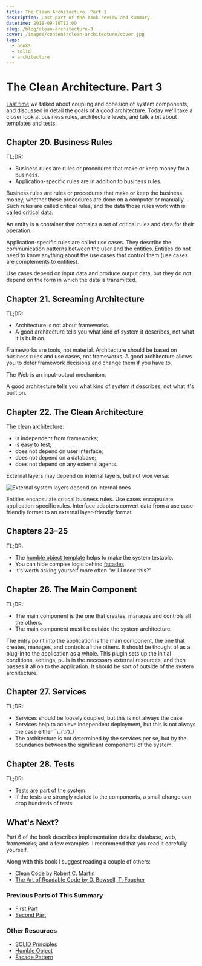 ```yaml
---
title: The Clean Architecture. Part 3
description: Last part of the book review and summary.
datetime: 2018-09-10T12:00
slug: /blog/clean-architecture-3
cover: /images/content/clean-architecture/cover.jpg
tags:
  - books
  - solid
  - architecture
---
```


# The Clean Architecture. Part 3

[Last time](/blog/clean-architecture-2/) we talked about coupling and cohesion of system components, and discussed in detail the goals of a good architecture. Today we'll take a closer look at business rules, architecture levels, and talk a bit about templates and tests.

## Chapter 20. Business Rules

TL;DR:

- Business rules are rules or procedures that make or keep money for a business.
- Application-specific rules are in addition to business rules.

Business rules are rules or procedures that make or keep the business money, whether these procedures are done on a computer or manually. Such rules are called critical rules, and the data those rules work with is called critical data.

An entity is a container that contains a set of critical rules and data for their operation.

Application-specific rules are called use cases. They describe the communication patterns between the user and the entities. Entities do not need to know anything about the use cases that control them (use cases are complements to entities).

Use cases depend on input data and produce output data, but they do not depend on the form in which the data is transmitted.

## Chapter 21. Screaming Architecture

TL;DR:

- Architecture is not about frameworks.
- A good architecture tells you what kind of system it describes, not what it is built on.

Frameworks are tools, not material. Architecture should be based on business rules and use cases, not frameworks. A good architecture allows you to defer framework decisions and change them if you have to.

The Web is an input-output mechanism.

A good architecture tells you what kind of system it describes, not what it's built on.

## Chapter 22. The Clean Architecture

The clean architecture:

- is independent from frameworks;
- is easy to test;
- does not depend on user interface;
- does not depend on a database;
- does not depend on any external agents.

External layers may depend on internal layers, but not vice versa:

![External system layers depend on internal ones](/images/content/clean-architecture-3/diagram.jpg)

Entities encapsulate critical business rules. Use cases encapsulate application-specific rules. Interface adapters convert data from a use case-friendly format to an external layer-friendly format.

## Chapters 23–25

TL;DR:

- The [humble object template](https://stackoverflow.com/questions/5324049/what-is-the-humble-object-pattern-and-when-is-it-useful) helps to make the system testable.
- You can hide complex logic behind [facades](https://github.com/kamranahmedse/design-patterns-for-humans#-facade).
- It's worth asking yourself more often “will I need this?”

## Chapter 26. The Main Component

TL;DR:

- The main component is the one that creates, manages and controls all the others.
- The main component must be outside the system architecture.

The entry point into the application is the main component, the one that creates, manages, and controls all the others. It should be thought of as a plug-in to the application as a whole. This plugin sets up the initial conditions, settings, pulls in the necessary external resources, and then passes it all on to the application. It should be sort of outside of the system architecture.

## Chapter 27. Services

TL;DR:

- Services should be loosely coupled, but this is not always the case.
- Services help to achieve independent deployment, but this is not always the case either ¯\\\_(ツ)\_/¯
- The architecture is not determined by the services per se, but by the boundaries between the significant components of the system.

## Chapter 28. Tests

TL;DR:

- Tests are part of the system.
- If the tests are strongly related to the components, a small change can drop hundreds of tests.

## What's Next?

Part 6 of the book describes implementation details: database, web, frameworks; and a few examples. I recommend that you read it carefully yourself.

Along with this book I suggest reading a couple of others:

- [Clean Code by Robert C. Martin](/blog/clean-code/)
- [The Art of Readable Code by D. Bowsell, T. Foucher](/blog/the-art-of-readable-code/)

### Previous Parts of This Summary

- [First Part](/blog/clean-architecture/)
- [Second Part](/blog/clean-architecture-2/)

### Other Resources

- [SOLID Principles](https://en.wikipedia.org/wiki/SOLID)
- [Humble Object](https://stackoverflow.com/questions/5324049/what-is-the-humble-object-pattern-and-when-is-it-useful)
- [Facade Pattern](https://github.com/kamranahmedse/design-patterns-for-humans#-facade)
